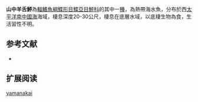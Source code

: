 {{Speciesbox
| name = 山中羊舌鮃
| image = 
| image_width = 250px
| image_caption = 
| status = NE
| status_system = IUCN3.1
| genus = Arnoglossus
| species = yamanakai
| authority = Fukui, Yamada & Ozawa, 1988
| synonyms = 
}}

'''山中羊舌鮃'''為[[輻鰭魚綱|輻鰭魚綱]][[鰈形目|鰈形目]][[鰈亞目|鰈亞目]][[鮃科|鮃科]]的其中一[[種|種]]，為熱帶海水魚，分布於西[[太平洋|太平洋]][[南中國海|南中國海]]海域，棲息深度20-30公尺，棲息在底層水域，以底棲生物為食，生活習性不明。
==参考文献==
*{{FishBase_species|genus=Arnoglossus|species=yamanakai|year=2014|month=4}}

== 扩展阅读 ==
{{refbegin}}
{{wikispecies-inline|Arnoglossus yamanakai|山中羊舌鮃}}
{{refend}}
{{Taxonbar|from=Q2310292}}

[[Category:羊舌鮃屬|yamanakai]]


{{魚類小作品}}